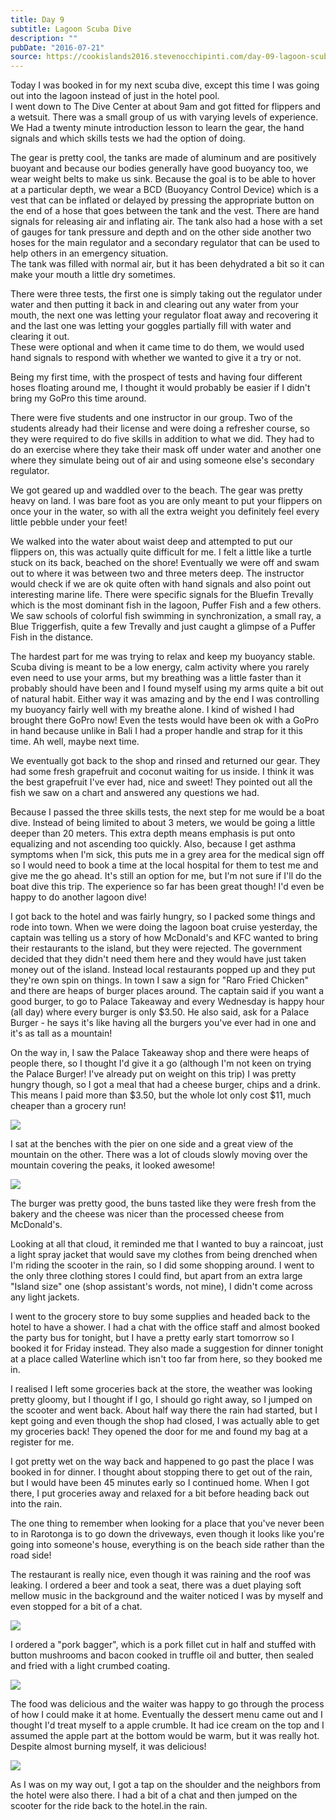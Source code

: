```yaml
---
title: Day 9
subtitle: Lagoon Scuba Dive
description: ""
pubDate: "2016-07-21"
source: https://cookislands2016.stevenocchipinti.com/day-09-lagoon-scuba-dive/
---
```



Today I was booked in for my next scuba dive, except this time I was going out
into the lagoon instead of just in the hotel pool.  
I went down to The Dive Center at about 9am and got fitted for flippers and a
wetsuit. There was a small group of us with varying levels of experience. We Had
a twenty minute introduction lesson to learn the gear, the hand signals and
which skills tests we had the option of doing.

The gear is pretty cool, the tanks are made of aluminum and are positively
buoyant and because our bodies generally have good buoyancy too, we wear weight
belts to make us sink. Because the goal is to be able to hover at a particular
depth, we wear a BCD (Buoyancy Control Device) which is a vest that can be
inflated or delayed by pressing the appropriate button on the end of a hose that
goes between the tank and the vest. There are hand signals for releasing air and
inflating air. The tank also had a hose with a set of gauges for tank pressure
and depth and on the other side another two hoses for the main regulator and a
secondary regulator that can be used to help others in an emergency situation.  
The tank was filled with normal air, but it has been dehydrated a bit so it can
make your mouth a little dry sometimes.

There were three tests, the first one is simply taking out the regulator under
water and then putting it back in and clearing out any water from your mouth,
the next one was letting your regulator float away and recovering it and the
last one was letting your goggles partially fill with water and clearing it out.  
These were optional and when it came time to do them, we would used hand signals
to respond with whether we wanted to give it a try or not.

Being my first time, with the prospect of tests and having four different hoses
floating around me, I thought it would probably be easier if I didn't bring my
GoPro this time around.

There were five students and one instructor in our group. Two of the students
already had their license and were doing a refresher course, so they were
required to do five skills in addition to what we did. They had to do an
exercise where they take their mask off under water and another one where they
simulate being out of air and using someone else's secondary regulator.

We got geared up and waddled over to the beach. The gear was pretty heavy on
land. I was bare foot as you are only meant to put your flippers on once your in
the water, so with all the extra weight you definitely feel every little pebble
under your feet!

We walked into the water about waist deep and attempted to put our flippers on,
this was actually quite difficult for me. I felt a little like a turtle stuck on
its back, beached on the shore! Eventually we were off and swam out to where it
was between two and three meters deep. The instructor would check if we are ok
quite often with hand signals and also point out interesting marine life. There
were specific signals for the Bluefin Trevally which is the most dominant fish
in the lagoon, Puffer Fish and a few others. We saw schools of colorful fish
swimming in synchronization, a small ray, a Blue Triggerfish, quite a few
Trevally and just caught a glimpse of a Puffer Fish in the distance.

The hardest part for me was trying to relax and keep my buoyancy stable. Scuba
diving is meant to be a low energy, calm activity where you rarely even need to
use your arms, but my breathing was a little faster than it probably should have
been and I found myself using my arms quite a bit out of natural habit. Either
way it was amazing and by the end I was controlling my buoyancy fairly well with
my breathe alone. I kind of wished I had brought there GoPro now! Even the tests
would have been ok with a GoPro in hand because unlike in Bali I had a proper
handle and strap for it this time. Ah well, maybe next time.

We eventually got back to the shop and rinsed and returned our gear. They had
some fresh grapefruit and coconut waiting for us inside. I think it was the best
grapefruit I've ever had, nice and sweet! They pointed out all the fish we saw
on a chart and answered any questions we had.

Because I passed the three skills tests, the next step for me would be a boat
dive. Instead of being limited to about 3 meters, we would be going a little
deeper than 20 meters. This extra depth means emphasis is put onto equalizing
and not ascending too quickly. Also, because I get asthma symptoms when I'm
sick, this puts me in a grey area for the medical sign off so I would need to
book a time at the local hospital for them to test me and give me the go ahead.
It's still an option for me, but I'm not sure if I'll do the boat dive this
trip. The experience so far has been great though! I'd even be happy to do
another lagoon dive!

I got back to the hotel and was fairly hungry, so I packed some things and rode
into town. When we were doing the lagoon boat cruise yesterday, the captain was
telling us a story of how McDonald's and KFC wanted to bring their restaurants
to the island, but they were rejected. The government decided that they didn't
need them here and they would have just taken money out of the island. Instead
local restaurants popped up and they put they're own spin on things. In town I
saw a sign for "Raro Fried Chicken" and there are heaps of burger places around.
The captain said if you want a good burger, to go to Palace Takeaway and every
Wednesday is happy hour (all day) where every burger is only $3.50. He also
said, ask for a Palace Burger - he says it's like having all the burgers you've
ever had in one and it's as tall as a mountain!

On the way in, I saw the Palace Takeaway shop and there were heaps of people
there, so I thought I'd give it a go (although I'm not keen on trying the Palace
Burger! I've already put on weight on this trip) I was pretty hungry though, so
I got a meal that had a cheese burger, chips and a drink. This means I paid more
than $3.50, but the whole lot only cost $11, much cheaper than a grocery run!

<Img src="cookislands2016/day-09-palace-burger_il1mt8.jpg" />

I sat at the benches with the pier on one side and a great view of the mountain
on the other. There was a lot of clouds slowly moving over the mountain covering
the peaks, it looked awesome!

<Img src="cookislands2016/day-09-mountain_koh7pn.jpg" />

The burger was pretty good, the buns tasted like they were fresh from the bakery
and the cheese was nicer than the processed cheese from McDonald's.

Looking at all that cloud, it reminded me that I wanted to buy a raincoat, just
a light spray jacket that would save my clothes from being drenched when I'm
riding the scooter in the rain, so I did some shopping around. I went to the
only three clothing stores I could find, but apart from an extra large "Island
size" one (shop assistant's words, not mine), I didn't come across any light
jackets.

I went to the grocery store to buy some supplies and headed back to the hotel to
have a shower. I had a chat with the office staff and almost booked the party
bus for tonight, but I have a pretty early start tomorrow so I booked it for
Friday instead. They also made a suggestion for dinner tonight at a place called
Waterline which isn't too far from here, so they booked me in.

I realised I left some groceries back at the store, the weather was looking
pretty gloomy, but I thought if I go, I should go right away, so I jumped on the
scooter and went back. About half way there the rain had started, but I kept
going and even though the shop had closed, I was actually able to get my
groceries back! They opened the door for me and found my bag at a register for
me.

I got pretty wet on the way back and happened to go past the place I was booked
in for dinner. I thought about stopping there to get out of the rain, but I
would have been 45 minutes early so I continued home. When I got there, I put
groceries away and relaxed for a bit before heading back out into the rain.

The one thing to remember when looking for a place that you've never been to in
Rarotonga is to go down the driveways, even though it looks like you're going
into someone's house, everything is on the beach side rather than the road side!

The restaurant is really nice, even though it was raining and the roof was
leaking. I ordered a beer and took a seat, there was a duet playing soft mellow
music in the background and the waiter noticed I was by myself and even stopped
for a bit of a chat.

<Img src="cookislands2016/day-09-band_sxg2rm.jpg" />

I ordered a "pork bagger", which is a pork fillet cut in half and stuffed with
button mushrooms and bacon cooked in truffle oil and butter, then sealed and
fried with a light crumbed coating.

<Img src="cookislands2016/day-09-dinner_mgvl4s.jpg" />

The food was delicious and the waiter was happy to go through the process of how
I could make it at home. Eventually the dessert menu came out and I thought I'd
treat myself to a apple crumble. It had ice cream on the top and I assumed the
apple part at the bottom would be warm, but it was really hot. Despite almost
burning myself, it was delicious!

<Img src="cookislands2016/day-09-dessert_weuj06.jpg" />

As I was on my way out, I got a tap on the shoulder and the neighbors from the
hotel were also there. I had a bit of a chat and then jumped on the scooter for
the ride back to the hotel.in the rain.
